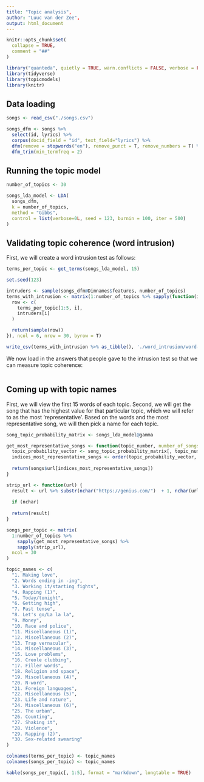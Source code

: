 ```yaml
---
title: "Topic analysis",
author: "Luuc van der Zee",
output: html_document
---
```


```r
knitr::opts_chunk$set(
  collapse = TRUE,
  comment = "##"
)
```

```r
library("quanteda", quietly = TRUE, warn.conflicts = FALSE, verbose = FALSE)
library(tidyverse)
library(topicmodels)
library(knitr)
```

## Data loading

```r
songs <- read_csv("./songs.csv")

songs_dfm <- songs %>%
  select(id, lyrics) %>%
  corpus(docid_field = "id", text_field="lyrics") %>%
  dfm(remove = stopwords("en"), remove_punct = T, remove_numbers = T) %>%
  dfm_trim(min_termfreq = 2)
```

## Running the topic model

```r
number_of_topics <- 30

songs_lda_model <- LDA(
  songs_dfm,
  k = number_of_topics,
  method = "Gibbs",
  control = list(verbose=0L, seed = 123, burnin = 100, iter = 500)
)
```

## Validating topic coherence (word intrusion)

First, we will create a word intrusion test as follows:

```r
terms_per_topic <- get_terms(songs_lda_model, 15)

set.seed(123)

intruders <- sample(songs_dfm@Dimnames$features, number_of_topics)
terms_with_intrusion <- matrix(1:number_of_topics %>% sapply(function(i) {
  row <- c(
    terms_per_topic[1:5, i],
    intruders[i]
  )

  return(sample(row))
}), ncol = 6, nrow = 30, byrow = T)

write_csv(terms_with_intrusion %>% as_tibble(), './word_intrusion/word-intrusion-test.csv', col_names = FALSE)
```

We now load in the answers that people gave to the intrusion test so that we can measure topic coherence:

```r

```

## Coming up with topic names

First, we will view the first 15 words of each topic. Second, we will get the song that has the highest value for that particular topic, which we will refer to as the most 'representative'. Based on the words and the most representative song, we will then pick a name for each topic.

```r
song_topic_probability_matrix <- songs_lda_model@gamma

get_most_representative_songs <- function(topic_number, number_of_songs = 5) {
  topic_probability_vector <- song_topic_probability_matrix[, topic_number] %>% as.vector()
  indices_most_representative_songs <- order(topic_probability_vector, decreasing = TRUE)[1:number_of_songs] 
  
  return(songs$url[indices_most_representative_songs])
}

strip_url <- function(url) {
  result <- url %>% substr(nchar("https://genius.com/")  + 1, nchar(url) - nchar('-lyrics'))
  
  if (nchar)
  
  return(result)
}

songs_per_topic <- matrix(
  1:number_of_topics %>%
    sapply(get_most_representative_songs) %>%
    sapply(strip_url),
  ncol = 30
)

topic_names <- c(
  "1. Making love",
  "2. Words ending in -ing",
  "3. Working it/starting fights",
  "4. Rapping (1)",
  "5. Today/tonight",
  "6. Getting high",
  "7. Past tense",
  "8. Let's go/La la la",
  "9. Money",
  "10. Race and police",
  "11. Miscellaneous (1)",
  "12. Miscellaneous (2)",
  "13. Trap vernacular",
  "14. Miscellaneous (3)",
  "15. Love problems",
  "16. Creole clubbing",
  "17. Filler words",
  "18. Religion and space",
  "19. Miscellaneous (4)",
  "20. N-word",
  "21. Foreign languages",
  "22. Miscellaneous (5)",
  "23. Life and nature",
  "24. Miscellaneous (6)",
  "25. The urban",
  "26. Counting",
  "27. Shaking it",
  "28. Violence",
  "29. Rapping (2)",
  "30. Sex-related swearing"
)

colnames(terms_per_topic) <- topic_names
colnames(songs_per_topic) <- topic_names

kable(songs_per_topic[, 1:5], format = "markdown", longtable = TRUE)
```
